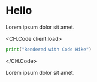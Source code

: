 
# Hello

Lorem ipsum dolor sit amet.

<CH.Code client:load>
```python hello.py mark=1[22:30]
print("Rendered with Code Hike")
```
</CH.Code>

Lorem ipsum dolor sit amet.
